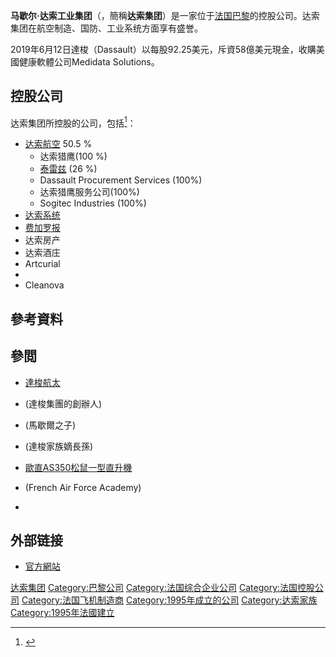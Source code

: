 {{noteTA
|T=zh-hans:达索集团; zh-hant:達梭集團;
|1=zh-hans:达索; zh-hant:達梭;
|2=zh-hans:软件; zh-hant:程式;
}}

{{Infobox_Company 
|  name           = 马歇尔·达索工业集团
|  name_en        = Groupe Dassault
|  logo   =  
|  company_type   = [[上市公司|S.A.S.]] 
|  company_slogan = 
|  foundation     = {{FRA}}（[[巴黎|巴黎]]）
|  location       = {{FRA}}[[巴黎|巴黎]]
|  key_people     = Serge Dassault、Claude Dassault
|  industry       = 航空，国防，软件设计，房地产等
|  num_employees  = 28 000 <small> (2009)</small>
|  revenue        = 
|  net_income     = 
|  homepage       = [http://www.dassault.fr/ www.dassault.fr]
|  subsid         = [[达索航空|达索航空]]<br/>[[达索系统|达索系统]]<br/>[[费加罗报|费加罗报]]
}}
'''马歇尔·达索工业集团'''（{{lang-fr|''Groupe Dassault''}}，簡稱'''达索集团'''）是一家位于[[法国|法国]][[巴黎|巴黎]]的控股公司。达索集团在航空制造、国防、工业系统方面享有盛誉。

2019年6月12日達梭（Dassault）以每股92.25美元，斥資58億美元現金，收購美國健康軟體公司Medidata Solutions。

== 控股公司 ==
达索集团所控股的公司，包括<ref name="公司結構">{{cite web |url=http://www.dassault.fr/en/groupe.php?docid=18 |title=存档副本 |accessdate=2011-02-20 |deadurl=yes |archiveurl=https://web.archive.org/web/20111015054835/http://www.dassault.fr/en/groupe.php?docid=18 |archivedate=2011-10-15 }}</ref>：
* [[达索航空|达索航空]] 50.5 %
** 达索猎鹰(100 %)
** [[泰雷兹|泰雷兹]] (26 %)
** Dassault Procurement Services (100%)
** 达索猎鹰服务公司(100%)
** Sogitec Industries (100%)
* [[达索系统|达索系统]]
* [[费加罗报|费加罗报]]
* 达索房产
* 达索酒庄
* Artcurial
* {{link-en|SABCA|SABCA}}
* Cleanova

== 參考資料 ==
{{reflist|2}}

== 參閲 ==
{{div col|2}}
* [[達梭航太|達梭航太]]
*{{le|馬歇爾·達梭|Marcel Dassault}}(達梭集團的創辦人)
*{{le|塞吉·達梭|Serge Dassault}}(馬歇爾之子)
*{{le|奧利維耶·達梭|Olivier Dassault}}(達梭家族嫡長孫)
*[[歐直AS350松鼠一型直升機|歐直AS350松鼠一型直升機]]
*{{le|法國空軍官校|École de l'air}}(French Air Force Academy)
*{{le|查爾斯·埃德斯特|Charles Edelstenne}}
{{div col end}}

== 外部链接 ==
* [http://www.dassault.fr 官方網站] {{Wayback|url=http://www.dassault.fr/ |date=20110207062334 }}

{{达索集团}}
{{Authority control}}
[[Category:达索集团|]]
[[Category:巴黎公司|Category:巴黎公司]]
[[Category:法国综合企业公司|Category:法国综合企业公司]]
[[Category:法国控股公司|Category:法国控股公司]]
[[Category:法国飞机制造商|Category:法国飞机制造商]]
[[Category:1995年成立的公司|Category:1995年成立的公司]]
[[Category:达索家族|Category:达索家族]]
[[Category:1995年法國建立|Category:1995年法國建立]]